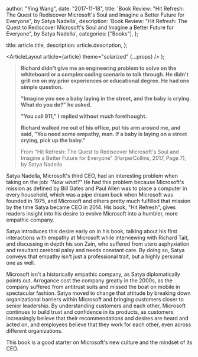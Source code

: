 
  author: "Ying Wang",
  date: "2017-11-18",
  title:
    'Book Review: "Hit Refresh: The Quest to Rediscover Microsoft\'s Soul and Imagine a Better Future for Everyone", by Satya Nadella',
  description:
    'Book Review: "Hit Refresh: The Quest to Rediscover Microsoft\'s Soul and Imagine a Better Future for Everyone", by Satya Nadella',
  categories: ["Books"],
};

  title: article.title,
  description: article.description,
};

  <ArticleLayout article={article} theme="solarized" {...props} />
);

> **Richard didn't give me an engineering problem to solve on the whiteboard or
> a complex coding scenario to talk through. He didn't grill me on my prior
> experiences or educational degree. He had one simple question.**
>
> **"Imagine you see a baby laying in the street, and the baby is crying. What
> do you do?" he asked.**
>
> **"You call 911," I replied without much forethought.**
>
> **Richard walked me out of his office, put his arm around me, and said, "You
> need some empathy, man. If a baby is laying on a street crying, pick up the
> baby."**
>
> From "Hit Refresh: The Quest to Rediscover Microsoft's Soul and Imagine a
> Better Future for Everyone" (HarperCollins, 2017, Page 7), by Satya Nadella

Satya Nadella, Microsoft's third CEO, had an interesting problem when taking on
the job: _"Now what?"_ He had this problem because Microsoft's mission as
defined by Bill Gates and Paul Allen was to place a computer in every household,
which was a pipe dream back when Microsoft was founded in 1975, and Microsoft
and others pretty much fulfilled that mission by the time Satya became CEO in
2014. His book, "Hit Refresh", gives readers insight into his desire to evolve
Microsoft into a humbler, more empathic company.

Satya introduces this desire early on in his book, talking about his first
interactions with empathy at Microsoft while interviewing with Richard Tait, and
discussing in depth his son Zain, who suffered from utero asphyxiation and
resultant cerebral palsy and needs constant care. By doing so, Satya conveys
that empathy isn't just a professional trait, but a highly personal one as well.

Microsoft isn't a historically empathic company, as Satya diplomatically points
out. Arrogance cost the company greatly in the 2000s, as the company suffered
from antitrust suits and missed the boat on mobile in spectacular fashion. Satya
moved to change that attitude by breaking down organizational barriers within
Microsoft and bringing customers closer to senior leadership. By understanding
customers and each other, Microsoft continues to build trust and confidence in
its products, as customers increasingly believe that their recommendations and
desires are heard and acted on, and employees believe that they work for each
other, even across different organizations.

This book is a good starter on Microsoft's new culture and the mindset of its
CEO.
